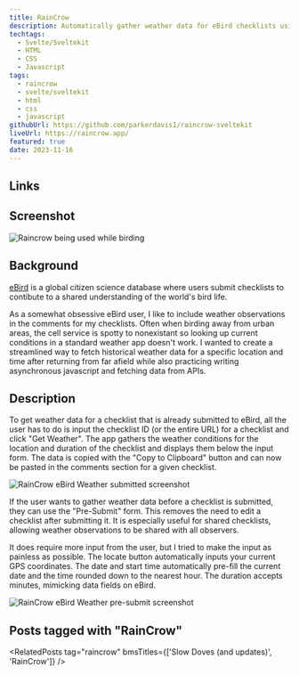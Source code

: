 ```yaml
---
title: RainCrow
description: Automatically gather weather data for eBird checklists using historical weather APIs. Used by thousands of people every week.
techtags:
  - Svelte/Sveltekit
  - HTML
  - CSS
  - Javascript
tags:
  - raincrow
  - svelte/sveltekit
  - html
  - css
  - javascript
githubUrl: https://github.com/parkerdavis1/raincrow-sveltekit
liveUrl: https://raincrow.app/
featured: true
date: 2023-11-16
---
```


## Links

<ProjectLinks githubUrl={frontmatter.githubUrl} liveUrl={frontmatter.liveUrl} />

## Screenshot

![Raincrow being used while birding](./raincrow-inthewild.jpg)

## Background

[eBird](https://ebird.org/about) is a global citizen science database where users submit checklists to contibute to a shared understanding of the world's bird life.

As a somewhat obsessive eBird user, I like to include weather observations in the comments for my checklists. Often when birding away from urban areas, the cell service is spotty to nonexistant so looking up current conditions in a standard weather app doesn't work. I wanted to create a streamlined way to fetch historical weather data for a specific location and time after returning from far afield while also practicing writing asynchronous javascript and fetching data from APIs.

## Description

To get weather data for a checklist that is already submitted to eBird, all the user has to do is input the checklist ID (or the entire URL) for a checklist and click "Get Weather". The app gathers the weather conditions for the location and duration of the checklist and displays them below the input form. The data is copied with the "Copy to Clipboard" button and can now be pasted in the comments section for a given checklist.

![RainCrow eBird Weather submitted screenshot](./raincrow-screen1.png)

If the user wants to gather weather data before a checklist is submitted, they can use the "Pre-Submit" form. This removes the need to edit a checklist after submitting it. It is especially useful for shared checklists, allowing weather observations to be shared with all observers.

It does require more input from the user, but I tried to make the input as painless as possible. The locate button automatically inputs your current GPS coordinates. The date and start time automatically pre-fill the current date and the time rounded down to the nearest hour. The duration accepts minutes, mimicking data fields on eBird.

![RainCrow eBird Weather pre-submit screenshot](./pre-submit.png)

## Posts tagged with "RainCrow"

<RelatedPosts tag="raincrow"  bmsTitles={['Slow Doves (and updates)', 'RainCrow']} />